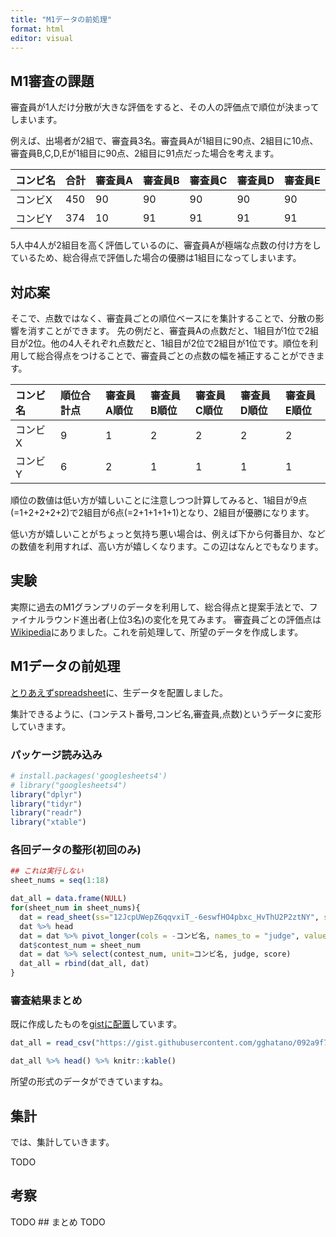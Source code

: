 ```yaml
---
title: "M1データの前処理"
format: html
editor: visual
---
```


## M1審査の課題

審査員が1人だけ分散が大きな評価をすると、その人の評価点で順位が決まってしまいます。

例えば、出場者が2組で、審査員3名。審査員Aが1組目に90点、2組目に10点、審査員B,C,D,Eが1組目に90点、2組目に91点だった場合を考えます。

| コンビ名 | 合計 | 審査員A | 審査員B | 審査員C | 審査員D | 審査員E |
|:---------|:-----|:--------|:--------|:--------|:--------|:--------|
| コンビX  | 450  | 90      | 90      | 90      | 90      | 90      |
| コンビY  | 374  | 10      | 91      | 91      | 91      | 91      |

5人中4人が2組目を高く評価しているのに、審査員Aが極端な点数の付け方をしているため、総合得点で評価した場合の優勝は1組目になってしまいます。

## 対応案

そこで、点数ではなく、審査員ごとの順位ベースにを集計することで、分散の影響を消すことができます。 先の例だと、審査員Aの点数だと、1組目が1位で2組目が2位。他の4人それぞれ点数だと、1組目が2位で2組目が1位です。順位を利用して総合得点をつけることで、審査員ごとの点数の幅を補正することができます。

| コンビ名 | 順位合計点 | 審査員A順位 | 審査員B順位 | 審査員C順位 | 審査員D順位 | 審査員E順位 |
|:----------|:----------|:----------|:----------|:----------|:----------|:----------|
| コンビX  | 9          | 1           | 2           | 2           | 2           | 2           |
| コンビY  | 6          | 2           | 1           | 1           | 1           | 1           |

順位の数値は低い方が嬉しいことに注意しつつ計算してみると、1組目が9点(=1+2+2+2+2)で2組目が6点(=2+1+1+1+1)となり、2組目が優勝になります。

低い方が嬉しいことがちょっと気持ち悪い場合は、例えば下から何番目か、などの数値を利用すれば、高い方が嬉しくなります。この辺はなんとでもなります。

## 実験

実際に過去のM1グランプリのデータを利用して、総合得点と提案手法とで、ファイナルラウンド進出者(上位3名)の変化を見てみます。 審査員ごとの評価点は[Wikipedia](https://ja.wikipedia.org/wiki/M-1%E3%82%B0%E3%83%A9%E3%83%B3%E3%83%97%E3%83%AA)にありました。これを前処理して、所望のデータを作成します。

## M1データの前処理

[とりあえずspreadsheet](https://docs.google.com/spreadsheets/d/12JcpUWepZ6qqvxiT_-6eswfHO4pbxc_HvThU2P2ztNY/edit#gid=0)に、生データを配置しました。

集計できるように、(コンテスト番号,コンビ名,審査員,点数)というデータに変形していきます。

### パッケージ読み込み
```r
# install.packages('googlesheets4')
# library("googlesheets4")
library("dplyr")
library("tidyr")
library("readr")
library("xtable")
```

### 各回データの整形(初回のみ)
```r
## これは実行しない
sheet_nums = seq(1:18)

dat_all = data.frame(NULL)
for(sheet_num in sheet_nums){
  dat = read_sheet(ss="12JcpUWepZ6qqvxiT_-6eswfHO4pbxc_HvThU2P2ztNY", sheet = paste("シート", sheet_num, sep=""))
  dat %>% head
  dat = dat %>% pivot_longer(cols = -コンビ名, names_to = "judge", values_to = "score")
  dat$contest_num = sheet_num
  dat = dat %>% select(contest_num, unit=コンビ名, judge, score)
  dat_all = rbind(dat_all, dat)
}

```

### 審査結果まとめ
既に作成したものを[gistに配置](https://gist.githubusercontent.com/gghatano/092a9f7089451de743f39a53dda24423/raw/b4d8e86381542e5adf802514f7f7d09aa309a6e5/m1_score_detail.csv)しています。
```r
dat_all = read_csv("https://gist.githubusercontent.com/gghatano/092a9f7089451de743f39a53dda24423/raw/b4d8e86381542e5adf802514f7f7d09aa309a6e5/m1_score_detail.csv")

dat_all %>% head() %>% knitr::kable()
```

所望の形式のデータができていますね。

## 集計
では、集計していきます。

TODO

## 考察
TODO
## まとめ
TODO